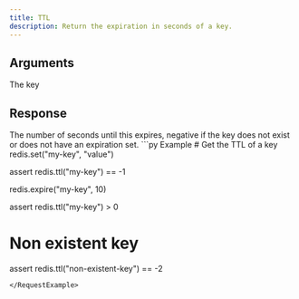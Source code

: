 ```yaml
---
title: TTL
description: Return the expiration in seconds of a key.
---
```



## Arguments

<ParamField body="key" type="str" required>
  The key 
</ParamField>

## Response

<ResponseField type="int" required>
  The number of seconds until this expires, negative if the key does not exist or does not have an expiration set.
</ResponseField>

<RequestExample>
```py Example
# Get the TTL of a key
redis.set("my-key", "value")

assert redis.ttl("my-key") == -1

redis.expire("my-key", 10)

assert redis.ttl("my-key") > 0

# Non existent key
assert redis.ttl("non-existent-key") == -2
```
</RequestExample>
